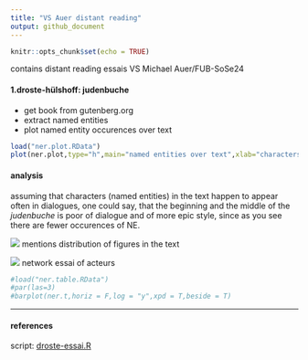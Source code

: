 ```yaml
---
title: "VS Auer distant reading"
output: github_document
---
```


```r
knitr::opts_chunk$set(echo = TRUE)
```
contains distant reading essais VS Michael Auer/FUB-SoSe24

#### 1.droste-hülshoff: judenbuche
- get book from gutenberg.org
- extract named entities
- plot named entity occurences over text

```r
load("ner.plot.RData")
plot(ner.plot,type="h",main="named entities over text",xlab="characters (chars, not figures)")

```

#### analysis
assuming that characters (named entities) in the text happen to appear often in dialogues, one could say, that the beginning and the middle of the *judenbuche* is poor of dialogue and of more epic style, since as you see there are fewer occurences of NE.

![](ner-dist.png)
mentions distribution of figures in the text

![](acteur_network.png)
network essai of acteurs


```r
#load("ner.table.RData")
#par(las=3)
#barplot(ner.t,horiz = F,log = "y",xpd = T,beside = T)
```
-----
#### references
script: [droste-essai.R](droste-essai.R)